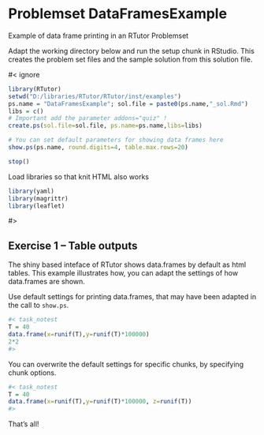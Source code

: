 # Problemset DataFramesExample

Example of data frame printing in an RTutor Problemset

Adapt the working directory below and run the setup chunk in RStudio. This creates the problem set files and the sample solution from this solution file. 

#< ignore
```r
library(RTutor)
setwd("D:/libraries/RTutor/RTutor/inst/examples")
ps.name = "DataFramesExample"; sol.file = paste0(ps.name,"_sol.Rmd")
libs = c() 
# Important add the parameter addons="quiz" !
create.ps(sol.file=sol.file, ps.name=ps.name,libs=libs)

# You can set default parameters for showing data frames here
show.ps(ps.name, round.digits=4, table.max.rows=20)

stop()
```

Load libraries so that knit HTML also works
```r
library(yaml)
library(magrittr)
library(leaflet)
```

#>

## Exercise 1 -- Table outputs

The shiny based inteface of RTutor shows data.frames by default as html tables. This example illustrates how, you can adapt the settings of how data.frames are shown.

Use default settings for printing data.frames, that may have been adapted in the call to `show.ps`.
```r
#< task_notest
T = 40
data.frame(x=runif(T),y=runif(T)*100000)
2*2
#>
```

You can overwrite the default settings for specific chunks, by specifying chunk options.
```r
#< task_notest
T = 40
data.frame(x=runif(T),y=runif(T)*100000, z=runif(T))
#>
```

That's all!